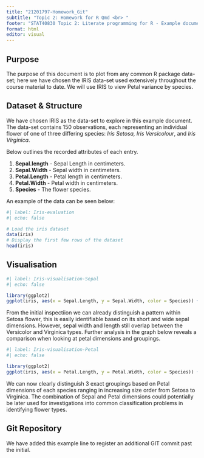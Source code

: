 ```yaml
---
title: "21201797-Homework_Git" 
subtitle: "Topic 2: Homework for R Qmd <br> " 
footer: "STAT40830 Topic 2: Literate programming for R - Example document"  
format: html 
editor: visual
---
```


## Purpose

The purpose of this document is to plot from any common R package data-set; here we have chosen the IRIS data-set used extensively throughout the course material to date. We will use IRIS to view Petal variance by species.

## Dataset & Structure

We have chosen IRIS as the data-set to explore in this example document. The data-set contains 150 observations, each representing an individual flower of one of three differing species: *Iris Setosa, Iris Versicolour*, and *Iris Virginica*.

Below outlines the recorded attributes of each entry.

1.  **Sepal.length** - Sepal Length in centimeters.
2.  **Sepal.Width** - Sepal width in centimeters.
3.  **Petal.Length** - Petal length in centimeters.
4.  **Petal.Width** - Petal width in centimeters.
5.  **Species** - The flower species.

An example of the data can be seen below:

```r
#| label: Iris-evaluation 
#| echo: false  

# Load the iris dataset 
data(iris)  
# Display the first few rows of the dataset 
head(iris)
```

## Visualisation

```r
#| label: Iris-visualisation-Sepal 
#| echo: false  

library(ggplot2)  
ggplot(iris, aes(x = Sepal.Length, y = Sepal.Width, color = Species)) +   geom_point(size = 3) + labs(title = "Scatter Plot of Sepal Dimensions",        x = "Sepal Length (cm)", y = "Sepal Width (cm)") + theme_minimal()
```

From the initial inspectiion we can already distinguish a pattern within Setosa flower, this is easily identifiable based on its short and wide sepal dimensions. However, sepal width and length still overlap between the Versicolor and Virginica types. Further analysis in the graph below reveals a comparison when looking at petal dimensions and groupings.

```r
#| label: Iris-visualisation-Petal 
#| echo: false  

library(ggplot2)  
ggplot(iris, aes(x = Petal.Length, y = Petal.Width, color = Species)) + geom_point(size = 3) + labs(title = "Scatter Plot of Petal Dimensions", x = "Petal Length (cm)",y = "Petal Width (cm)") + theme_minimal()
```

We can now clearly distinguish 3 exact groupings based on Petal dimensions of each species ranging in increasing size order from Setosa to Virginica. The combination of Sepal and Petal dimensions could potentially be later used for investigations into common classification problems in identifying flower types.

## Git Repository

We have added this example line to register an additional GIT commit past the initial.
